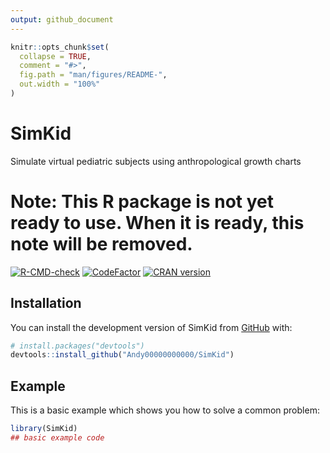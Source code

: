 ```yaml
---
output: github_document
---
```


<!-- README.md is generated from README.Rmd. Please edit that file -->

```r
knitr::opts_chunk$set(
  collapse = TRUE,
  comment = "#>",
  fig.path = "man/figures/README-",
  out.width = "100%"
)
```

# SimKid
Simulate virtual pediatric subjects using anthropological growth charts

# Note: This R package is not yet ready to use. When it is ready, this note will be removed.

<!-- badges: start -->
[![R-CMD-check](https://github.com/Andy00000000000/SimKid/actions/workflows/R-CMD-check.yaml/badge.svg)](https://github.com/Andy00000000000/SimKid/actions/workflows/R-CMD-check.yaml)
[![CodeFactor](https://www.codefactor.io/repository/github/andy00000000000/simkid/badge)](https://www.codefactor.io/repository/github/andy00000000000/simkid)
[![CRAN version](http://www.r-pkg.org/badges/version/SimKid)](https://cran.r-project.org/package=SimKid)
<!-- badges: end -->

## Installation

You can install the development version of SimKid from [GitHub](https://github.com/) with:

``` r
# install.packages("devtools")
devtools::install_github("Andy00000000000/SimKid")
```

## Example

This is a basic example which shows you how to solve a common problem:

```r
library(SimKid)
## basic example code
```
